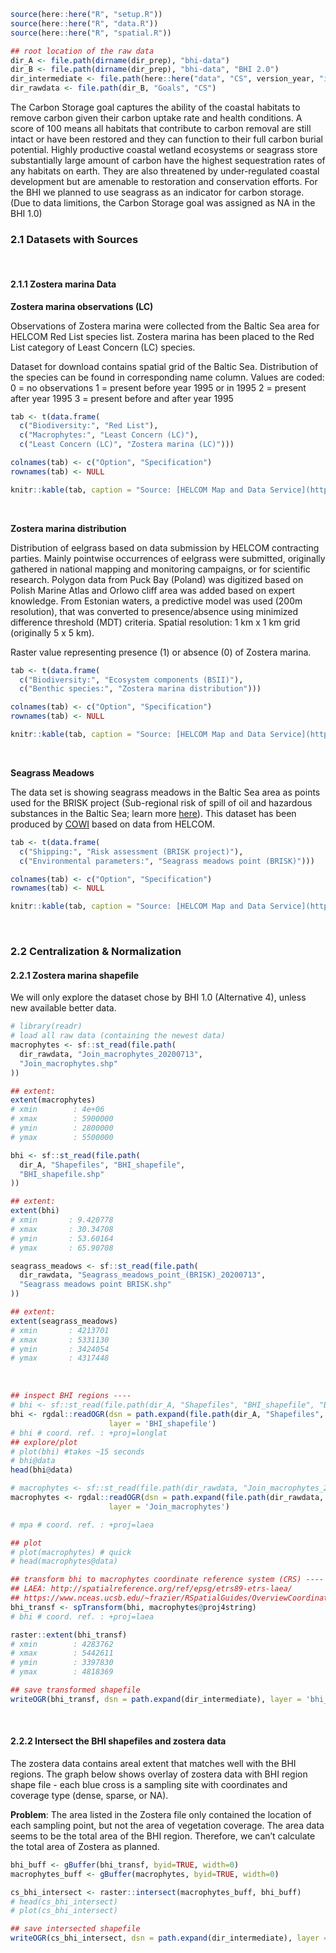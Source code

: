
```r
source(here::here("R", "setup.R"))
source(here::here("R", "data.R"))
source(here::here("R", "spatial.R"))

## root location of the raw data
dir_A <- file.path(dirname(dir_prep), "bhi-data")
dir_B <- file.path(dirname(dir_prep), "bhi-data", "BHI 2.0")
dir_intermediate <- file.path(here::here("data", "CS", version_year, "intermediate"))
dir_rawdata <- file.path(dir_B, "Goals", "CS")
```

The Carbon Storage goal captures the ability of the coastal habitats to remove carbon given their carbon uptake rate and health conditions. A score of 100 means all habitats that contribute to carbon removal are still intact or have been restored and they can function to their full carbon burial potential. Highly productive coastal wetland ecosystems or seagrass store substantially large amount of carbon have the highest sequestration rates of any habitats on earth. They are also threatened by under-regulated coastal development but are amenable to restoration and conservation efforts. For the BHI we planned to use seagrass as an indicator for carbon storage. 
(Due to data limitions, the Carbon Storage goal was assigned as NA in the BHI 1.0)


### 2.1 Datasets with Sources {-}
<br/>

#### 2.1.1 Zostera marina Data {-}

**Zostera marina observations (LC)**

Observations of Zostera marina were collected from the Baltic Sea area for HELCOM Red List species list.
Zostera marina has been placed to the Red List category of Least Concern (LC) species.

Dataset for download contains spatial grid of the Baltic Sea. 
Distribution of the species can be found in corresponding name column. 
Values are coded:
0 = no observations
1 = present before year 1995 or in 1995
2 = present after year 1995
3 = present before and after year 1995

<!-- dataset save location BHI_share/BHI 2.0/Goals/CS/ -->
```r
tab <- t(data.frame(
  c("Biodiversity:", "Red List"), 
  c("Macrophytes:", "Least Concern (LC)"),
  c("Least Concern (LC)", "Zostera marina (LC)")))

colnames(tab) <- c("Option", "Specification")
rownames(tab) <- NULL

knitr::kable(tab, caption = "Source: [HELCOM Map and Data Service](http://metadata.helcom.fi/geonetwork/srv/eng/catalog.search#/metadata/dd90a6aa-1d65-4158-a2e7-7ca3ee87d615) <br/> Downloaded 13 July 2020 by Andrea De Cervo") 
```

<br/>

**Zostera marina distribution**

Distribution of eelgrass based on data submission by HELCOM contracting parties. 
Mainly pointwise occurrences of eelgrass were submitted, originally gathered in national mapping and monitoring campaigns, or for scientific research. Polygon data from Puck Bay (Poland) was digitized based on Polish Marine Atlas and Orlowo cliff area was added based on expert knowledge. From Estonian waters, a predictive model was used (200m resolution), that was converted to presence/absence using minimized difference threshold (MDT) criteria. 
Spatial resolution: 1 km x 1 km grid (originally 5 x 5 km).

Raster value representing presence (1) or absence (0) of Zostera marina.

<!-- dataset save location BHI_share/BHI 2.0/Goals/CS/ -->
```r
tab <- t(data.frame(
  c("Biodiversity:", "Ecosystem components (BSII)"), 
  c("Benthic species:", "Zostera marina distribution")))

colnames(tab) <- c("Option", "Specification")
rownames(tab) <- NULL

knitr::kable(tab, caption = "Source: [HELCOM Map and Data Service](http://metadata.helcom.fi/geonetwork/srv/eng/catalog.search#/metadata/ca327bb1-d3cb-46c2-8316-f5f62f889090) <br/> Downloaded 13 July 2020 by Andrea De Cervo") 
```

<br/>


**Seagrass Meadows**

The data set is showing seagrass meadows in the Baltic Sea area as points used for the BRISK project (Sub-regional risk of spill of oil and hazardous substances in the Baltic Sea; learn more [here](http://www.brisk.helcom.fi/)). This dataset has been produced by [COWI](http://www.cowi.dk) based on data from HELCOM.

<!-- dataset save location BHI_share/BHI 2.0/Goals/CS/ -->
```r
tab <- t(data.frame(
  c("Shipping:", "Risk assessment (BRISK project)"), 
  c("Environmental parameters:", "Seagrass meadows point (BRISK)")))

colnames(tab) <- c("Option", "Specification")
rownames(tab) <- NULL

knitr::kable(tab, caption = "Source: [HELCOM Map and Data Service](http://metadata.helcom.fi/geonetwork/srv/eng/catalog.search#/metadata/6a0c8a15-3ff0-48e3-a878-0aa388122867) <br/> Downloaded 13 July 2020 by Andrea De Cervo") 
```

<br/>


### 2.2 Centralization & Normalization {-}

#### 2.2.1 Zostera marina shapefile {-}

We will only explore the dataset chose by BHI 1.0 (Alternative 4), unless new available better data.

```r
# library(readr)
# load all raw data (containing the newest data)
macrophytes <- sf::st_read(file.path(
  dir_rawdata, "Join_macrophytes_20200713",
  "Join_macrophytes.shp"
))

## extent:
extent(macrophytes)
# xmin        : 4e+06 
# xmax        : 5900000 
# ymin        : 2800000 
# ymax        : 5500000 

bhi <- sf::st_read(file.path(
  dir_A, "Shapefiles", "BHI_shapefile",
  "BHI_shapefile.shp"
))

## extent:
extent(bhi)
# xmin       : 9.420778 
# xmax       : 30.34708 
# ymin       : 53.60164 
# ymax       : 65.90708 

seagrass_meadows <- sf::st_read(file.path(
  dir_rawdata, "Seagrass_meadows_point_(BRISK)_20200713",
  "Seagrass meadows point BRISK.shp"
))

## extent:
extent(seagrass_meadows)
# xmin       : 4213701 
# xmax       : 5331130 
# ymin       : 3424054 
# ymax       : 4317448 
```

<br/>

```r
## inspect BHI regions ----
# bhi <- sf::st_read(file.path(dir_A, "Shapefiles", "BHI_shapefile", "BHI_shapefile.shp"))
bhi <- rgdal::readOGR(dsn = path.expand(file.path(dir_A, "Shapefiles", "BHI_shapefile")),
                      layer = 'BHI_shapefile') 
# bhi # coord. ref. : +proj=longlat
## explore/plot
# plot(bhi) #takes ~15 seconds
# bhi@data
head(bhi@data)

# macrophytes <- sf::st_read(file.path(dir_rawdata, "Join_macrophytes_20200713", "Join_macrophytes.shp"))
macrophytes <- rgdal::readOGR(dsn = path.expand(file.path(dir_rawdata, "Join_macrophytes_20200713")),
                      layer = 'Join_macrophytes')

# mpa # coord. ref. : +proj=laea

## plot
# plot(macrophytes) # quick
# head(macrophytes@data)

## transform bhi to macrophytes coordinate reference system (CRS) ----
## LAEA: http://spatialreference.org/ref/epsg/etrs89-etrs-laea/
## https://www.nceas.ucsb.edu/~frazier/RSpatialGuides/OverviewCoordinateReferenceSystems.pdf
bhi_transf <- spTransform(bhi, macrophytes@proj4string)
# bhi # coord. ref. : +proj=laea

raster::extent(bhi_transf)
# xmin        : 4283762 
# xmax        : 5442611 
# ymin        : 3397830 
# ymax        : 4818369 

## save transformed shapefile
writeOGR(bhi_transf, dsn = path.expand(dir_intermediate), layer = 'bhi_transf', driver = 'ESRI Shapefile', overwrite = TRUE) 
```

<br/>

#### 2.2.2  Intersect the BHI shapefiles and zostera data

The zostera data contains areal extent that matches well with the BHI regions. The graph below shows overlay of zostera data with BHI region shape file - each blue cross is a sampling site with coordinates and coverage type (dense, sparse, or NA). 

**Problem**: The area listed in the Zostera file only contained the location of each sampling point, but not the area of vegetation coverage. The area data seems to be the total area of the BHI region. Therefore, we can't calculate the total area of Zostera as planned.

```r
bhi_buff <- gBuffer(bhi_transf, byid=TRUE, width=0)
macrophytes_buff <- gBuffer(macrophytes, byid=TRUE, width=0)

cs_bhi_intersect <- raster::intersect(macrophytes_buff, bhi_buff)
# head(cs_bhi_intersect)
# plot(cs_bhi_intersect)

## save intersected shapefile
writeOGR(cs_bhi_intersect, dsn = path.expand(dir_intermediate), layer = 'cs_bhi_intersect', driver = 'ESRI Shapefile', overwrite = TRUE) 
```
